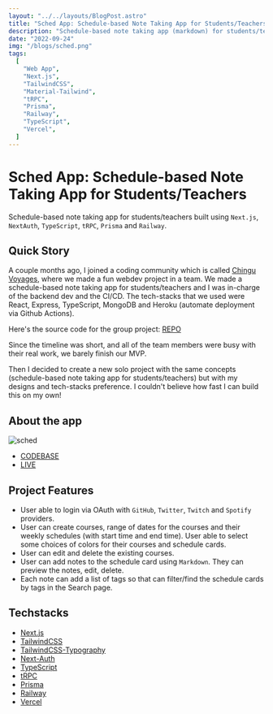 ```yaml
---
layout: "../../layouts/BlogPost.astro"
title: "Sched App: Schedule-based Note Taking App for Students/Teachers"
description: "Schedule-based note taking app (markdown) for students/teachers built using create-t3-app"
date: "2022-09-24"
img: "/blogs/sched.png"
tags:
  [
    "Web App",
    "Next.js",
    "TailwindCSS",
    "Material-Tailwind",
    "tRPC",
    "Prisma",
    "Railway",
    "TypeScript",
    "Vercel",
  ]
---
```


# Sched App: Schedule-based Note Taking App for Students/Teachers

Schedule-based note taking app for students/teachers built using `Next.js`, `NextAuth`, `TypeScript`, `tRPC`, `Prisma` and `Railway`.

## Quick Story

A couple months ago, I joined a coding community which is called [Chingu Voyages](https://github.com/chingu-voyages), where we made a fun webdev project in a team. We made a schedule-based note taking app for students/teachers and I was in-charge of the backend dev and the CI/CD. The tech-stacks that we used were React, Express, TypeScript, MongoDB and Heroku (automate deployment via Github Actions).

Here's the source code for the group project: [REPO](https://lnkd.in/gYNhaV_N)

Since the timeline was short, and all of the team members were busy with their real work, we barely finish our MVP.

Then I decided to create a new solo project with the same concepts (schedule-based note taking app for students/teachers) but with my designs and tech-stacks preference. I couldn't believe how fast I can build this on my own!

## About the app

![sched](/blogs/sched.png)

- [CODEBASE](https://github.com/amirfakhrullah/sched)
- [LIVE](https://sched.amrf.me)

## Project Features

- User able to login via OAuth with `GitHub`, `Twitter`, `Twitch` and `Spotify` providers.
- User can create courses, range of dates for the courses and their weekly schedules (with start time and end time). User able to select some choices of colors for their courses and schedule cards.
- User can edit and delete the existing courses.
- User can add notes to the schedule card using `Markdown`. They can preview the notes, edit, delete.
- Each note can add a list of tags so that can filter/find the schedule cards by tags in the Search page.

## Techstacks

- [Next.js](https://nextjs.org/)
- [TailwindCSS](https://tailwindcss.com/)
- [TailwindCSS-Typography](https://tailwindcss.com/docs/typography-plugin)
- [Next-Auth](https://next-auth.js.org/)
- [TypeScript](https://www.typescriptlang.org/)
- [tRPC](https://trpc.io/)
- [Prisma](https://www.prisma.io/)
- [Railway](https://railway.app/)
- [Vercel](https://vercel.com/)
